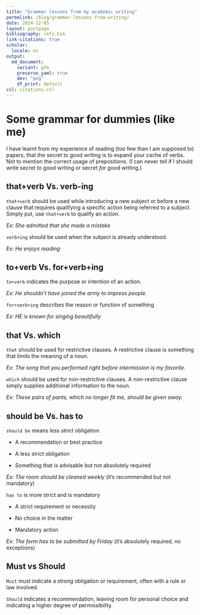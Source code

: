 ```yaml
---
title: "Grammar lessons from my academic writing"
permalink: /blog/grammar-lessons-from-writing/
date: 2024-12-05
layout: postpage
bibliography: refs.bib
link-citations: true
scholar:
  locale: en
output:
  md_document:
    variant: gfm
    preserve_yaml: true
    dev: "png"
    df_print: default
csl: citations.csl
---
```


# Some grammar for dummies (like me) 

I have learnt from my experience of reading (too few than I am supposed to) papers, that the secret to good writing is to expand your cache of verbs. Not to mention the correct usage of prepositions. (I can never tell if I should write secret _to_ good writing or secret _for_ good writing.)

## that+verb Vs. verb-ing 

`that+verb` should be used while introducing a new subject or before a new clause that requires qualifying a specific action being referred to a subject. Simply put, use `that+verb` to qualify an action. 

_Ex: She admitted that she made a mistake_

 `verb+ing` should be used when the subject is already understood.

_Ex: He enjoys reading_

## to+verb Vs. for+verb+ing

`to+verb` indicates the purpose or intention of an action. 

_Ex: He shouldn’t have joined the army to impress people._

`for+verb+ing` describes the reason or function of something 

_Ex: HE is known for singing beautifully_

## that Vs. which

`that` should be used for restrictive clauses. A restrictive clause is something that limits the meaning of a noun. 

_Ex: The song that you performed right before intermission is my favorite._

`which` should be used for non-restrictive clauses. A non-restrictive clause simply supplies additional information to the noun.

_Ex: These pairs of pants, which no longer fit me, should be given away._

## should be Vs. has to

`should be` means less strict obligation.

- A recommendation or best practice

- A less strict obligation

-  Something that is advisable but not absolutely required

_Ex: The room should be cleaned weekly_ (it's recommended but not mandatory)

`has to` is more strict and is mandatory

- A strict requirement or necessity

- No choice in the matter

- Mandatory action

_Ex: The form has to be submitted by Friday_ (it's absolutely required, no exceptions)


## Must vs Should

`Must` must indicate a strong obligation or requirement, often with a rule or law involved. 

`Should` indicates a recommendation, leaving room for personal choice and indicating a higher degree of permissibility. 
